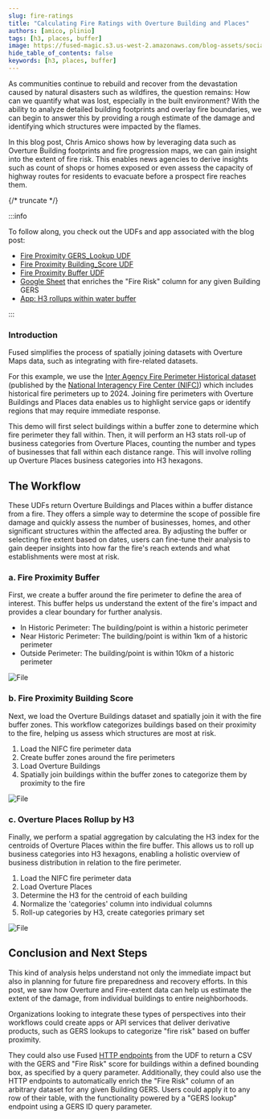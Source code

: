 ```yaml
---
slug: fire-ratings
title: "Calculating Fire Ratings with Overture Building and Places"
authors: [amico, plinio]
tags: [h3, places, buffer]
image: https://fused-magic.s3.us-west-2.amazonaws.com/blog-assets/social_amico.png
hide_table_of_contents: false
keywords: [h3, places, buffer]
---
```


As communities continue to rebuild and recover from the devastation caused by natural disasters such as wildfires, the question remains: How can we quantify what was lost, especially in the built environment? With the ability to analyze detailed building footprints and overlay fire boundaries, we can begin to answer this by providing a rough estimate of the damage and identifying which structures were impacted by the flames.

In this blog post, Chris Amico shows how by leveraging data such as Overture Building footprints and fire progression maps, we can gain insight into the extent of fire risk. This enables news agencies to derive insights such as count of shops or homes exposed or even assess the capacity of highway routes for residents to evacuate before a prospect fire reaches them.


<ReactPlayer playsinline={true} className="video__player" playing={true} muted={true} controls height="100%" url="https://fused-magic.s3.us-west-2.amazonaws.com/blog-assets/fire_buffer_h3.mp4" width="100%" />




{/* truncate */}

:::info

To follow along, you check out the UDFs and app associated with the blog post:

- [Fire Proximity GERS_Lookup UDF](https://www.fused.io/workbench/catalog/Fire_Proximity_GERS_Lookup-51a55f1c-f7d6-4ae8-9587-ca9e3270b551)
- [Fire Proximity Building_Score UDF](https://www.fused.io/workbench/catalog/Fire_Proximity_Building_Score-e17cbc0f-1541-4271-942e-00779838b19d)
- [Fire Proximity Buffer UDF](https://www.fused.io/workbench/catalog/Fire_Proximity_Buffer-4e1fbf84-ea8b-4758-8b09-a32d35b545ca)
- [Google Sheet](https://docs.google.com/spreadsheets/d/1swfP35TUrTx2eI3LSh1Jbguj77G1rdio0oZ_eKnt74I/edit?usp=sharing) that enriches the "Fire Risk" column for any given Building GERS
- [App: H3 rollups within water buffer](https://www.fused.io/workbench/apps#app/s/i/fa_6Lqarya7D9jVQ95hTUXFmH)

:::

### Introduction


Fused simplifies the process of spatially joining datasets with Overture Maps data, such as integrating with fire-related datasets.

For this example, we use the [Inter Agency Fire Perimeter Historical dataset](https://data-nifc.opendata.arcgis.com/datasets/nifc::interagencyfireperimeterhistory-all-years-view/about) (published by the [National Interagency Fire Center (NIFC)](https://www.nifc.gov/)) which includes historical fire perimeters up to 2024. Joining fire perimeters with Overture Buildings and Places data enables us to highlight service gaps or identify regions that may require immediate response.

This demo will first select buildings within a buffer zone to determine which fire perimeter they fall within. Then, it will perform an H3 stats roll-up of business categories from Overture Places, counting the number and types of businesses that fall within each distance range. This will involve rolling up Overture Places business categories into H3 hexagons.


## The Workflow

These UDFs return Overture Buildings and Places within a buffer distance from a fire. They offers a simple way to determine the scope of possible fire damage and quickly assess the number of businesses, homes, and other significant structures within the affected area. By adjusting the buffer or selecting fire extent based on dates, users can fine-tune their analysis to gain deeper insights into how far the fire's reach extends and what establishments were most at risk.


### a. Fire Proximity Buffer

First, we create a buffer around the fire perimeter to define the area of interest. This buffer helps us understand the extent of the fire's impact and provides a clear boundary for further analysis.

- In Historic Perimeter: The building/point is within a historic perimeter
- Near Historic Perimeter: The building/point is within 1km of a historic perimeter
- Outside Perimeter: The building/point is within 10km of a historic perimeter



<div style={{textAlign: 'center'}}>
<img src={Image1} alt="File" style={{}} />
</div>

### b. Fire Proximity Building Score

Next, we load the Overture Buildings dataset and spatially join it with the fire buffer zones. This workflow categorizes buildings based on their proximity to the fire, helping us assess which structures are most at risk.


1. Load the NIFC fire perimeter data
2. Create buffer zones around the fire perimeters
3. Load Overture Buildings
4. Spatially join buildings within the buffer zones to categorize them by proximity to the fire



<div style={{textAlign: 'center'}}>
<img src={Image2} alt="File" style={{}} />
</div>

### c. Overture Places Rollup by H3


Finally, we perform a spatial aggregation by calculating the H3 index for the centroids of Overture Places within the fire buffer. This allows us to roll up business categories into H3 hexagons, enabling a holistic overview of business distribution in relation to the fire perimeter.


1. Load the NIFC fire perimeter data
2. Load Overture Places
3. Determine the H3 for the centroid of each building
4. Normalize the 'categories' column into individual columns
5. Roll-up categories by H3, create categories primary set



<div style={{textAlign: 'center'}}>
<img src={Image3} alt="File" style={{}} />
</div>




## Conclusion and Next Steps

This kind of analysis helps understand not only the immediate impact but also in planning for future fire preparedness and recovery efforts. In this post, we saw how Overture and Fire-extent data can help us estimate the extent of the damage, from individual buildings to entire neighborhoods.

Organizations looking to integrate these types of perspectives into their workflows could create apps or API services that deliver derivative products, such as GERS lookups to categorize "fire risk" based on buffer proximity.

They could also use Fused [HTTP endpoints](/core-concepts/run-udfs/run-small-udfs/#http-requests) from the UDF to return a CSV with the GERS and "Fire Risk" score for buildings within a defined bounding box, as specified by a query parameter. Additionally, they could also use the HTTP endpoints to automatically enrich the "Fire Risk" column of an arbitrary dataset for any given Building GERS. Users could apply it to any row of their table, with the functionality powered by a "GERS lookup" endpoint using a GERS ID query parameter.
